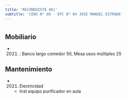 ```yaml
---
title: 'RECONQUISTA 461'
subtitle: 'CENS N° 08 - EPC N° 04 JOSE MANUEL ESTRADA'
---
```


#


## Mobiliario

*  (2021) : Banco largo comedor 50, Mesa usos múltiples 25 





## Mantenimiento

*  (2021) Electricidad 
    + Inst equipo purificador en aula



